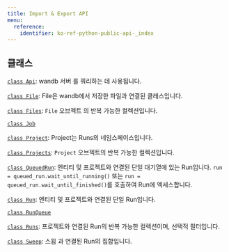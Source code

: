 ```yaml
---
title: Import & Export API
menu:
  reference:
    identifier: ko-ref-python-public-api-_index
---
```


## 클래스

[`class Api`](/ko/models/ref/python/public-api/api/): wandb 서버 를 쿼리하는 데 사용됩니다.

[`class File`](/ko/models/ref/python/public-api/file/): File은 wandb에서 저장한 파일과 연결된 클래스입니다.

[`class Files`](/ko/models/ref/python/public-api/files/): `File` 오브젝트 의 반복 가능한 컬렉션입니다.

[`class Job`](/ko/models/ref/python/public-api/job/)

[`class Project`](/ko/models/ref/python/public-api/project/): Project는 Runs의 네임스페이스입니다.

[`class Projects`](/ko/models/ref/python/public-api/projects/): `Project` 오브젝트의 반복 가능한 컬렉션입니다.

[`class QueuedRun`](/ko/models/ref/python/public-api/queuedrun/): 엔티티 및 프로젝트와 연결된 단일 대기열에 있는 Run입니다. `run = queued_run.wait_until_running()` 또는 `run = queued_run.wait_until_finished()`를 호출하여 Run에 엑세스합니다.

[`class Run`](./run): 엔티티 및 프로젝트와 연결된 단일 Run입니다.

[`class RunQueue`](/ko/models/ref/python/public-api/runqueue/)

[`class Runs`](/ko/models/ref/python/public-api/runs/): 프로젝트와 연결된 Run의 반복 가능한 컬렉션이며, 선택적 필터입니다.

[`class Sweep`](./sweep): 스윕 과 연결된 Run의 집합입니다.
